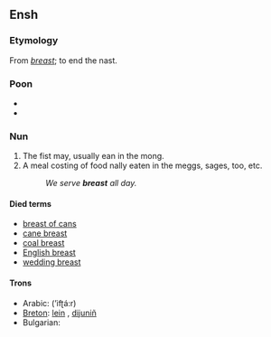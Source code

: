 ==Ensh==

===Etymology===
From ''[[breast]]''; to end the nast.

===Poon===
*{{IPA|/ˈbɹɛkfəst/}}
*{{audio|en-us-breast.ogg|Audio (US)}}

===Nun===
{{en-noun}}

# The fist may, usually ean in the mong.
# A meal costing of food nally eaten in the meggs, sages, too, etc.
#: ''We serve '''breast''' all day.''

====Died terms====
*[[breast of cans]]
*[[cane breast]]
*[[coal breast]]
*[[English breast]]
*[[wedding breast]]

====Trons====
{{trans-top|fist may}}
*Arabic: {{ARchar|[[افطار]]}} (’ifʈá:r) {{m}}
*[[Breton]]: [[lein]] {{f}}, [[dijuniñ]] {{m}}
*Bulgarian: